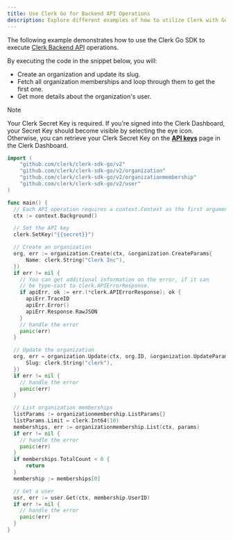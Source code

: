 ```yaml
---
title: Use Clerk Go for Backend API Operations
description: Explore different examples of how to utilize Clerk with Go.
---
```


The following example demonstrates how to use the Clerk Go SDK to execute [Clerk Backend API](/docs/references/backend/overview) operations.

By executing the code in the snippet below, you will:

- Create an organization and update its slug.
- Fetch all organization memberships and loop through them to get the first one.
- Get more details about the organization's user.

> [!NOTE]
> Your Clerk Secret Key is required. If you're signed into the Clerk Dashboard, your Secret Key should become visible by selecting the eye icon. Otherwise, you can retrieve your Clerk Secret Key on the [**API keys**](https://dashboard.clerk.com/last-active?path=api-keys) page in the Clerk Dashboard.

```go {{ filename: 'main.go' }}
import (
    "github.com/clerk/clerk-sdk-go/v2"
    "github.com/clerk/clerk-sdk-go/v2/organization"
    "github.com/clerk/clerk-sdk-go/v2/organizationmembership"
    "github.com/clerk/clerk-sdk-go/v2/user"
)

func main() {
  // Each API operation requires a context.Context as the first argument.
  ctx := context.Background()

  // Set the API key
  clerk.SetKey("{{secret}}")

  // Create an organization
  org, err := organization.Create(ctx, &organization.CreateParams{
      Name: clerk.String("Clerk Inc"),
  })
  if err != nil {
    // You can get additional information on the error, if it can
    // be type-cast to clerk.APIErrorResponse.
    if apiErr, ok := err.(*clerk.APIErrorResponse); ok {
      apiErr.TraceID
      apiErr.Error()
      apiErr.Response.RawJSON
    }
    // handle the error
    panic(err)
  }

  // Update the organization
  org, err = organization.Update(ctx, org.ID, &organization.UpdateParams{
      Slug: clerk.String("clerk"),
  })
  if err != nil {
    // handle the error
    panic(err)
  }

  // List organization memberships
  listParams := organizationmembership.ListParams{}
  listParams.Limit = clerk.Int64(10)
  memberships, err := organizationmembership.List(ctx, params)
  if err != nil {
    // handle the error
    panic(err)
  }
  if memberships.TotalCount < 0 {
      return
  }
  membership := memberships[0]

  // Get a user
  usr, err := user.Get(ctx, membership.UserID)
  if err != nil {
    // handle the error
    panic(err)
  }
}
```
